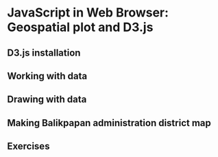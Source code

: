 # JavaScript in Web Browser: Geospatial plot and D3.js

## D3.js installation

## Working with data

## Drawing with data

## Making Balikpapan administration district map

## Exercises {-}